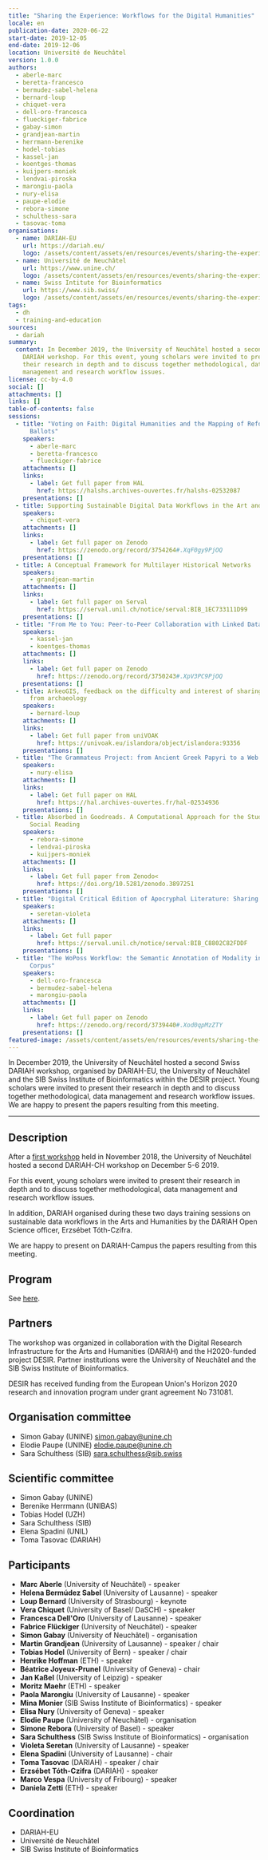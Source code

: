 ```yaml
---
title: "Sharing the Experience: Workflows for the Digital Humanities"
locale: en
publication-date: 2020-06-22
start-date: 2019-12-05
end-date: 2019-12-06
location: Université de Neuchâtel
version: 1.0.0
authors:
  - aberle-marc
  - beretta-francesco
  - bermudez-sabel-helena
  - bernard-loup
  - chiquet-vera
  - dell-oro-francesca
  - flueckiger-fabrice
  - gabay-simon
  - grandjean-martin
  - herrmann-berenike
  - hodel-tobias
  - kassel-jan
  - koentges-thomas
  - kuijpers-moniek
  - lendvai-piroska
  - marongiu-paola
  - nury-elisa
  - paupe-elodie
  - rebora-simone
  - schulthess-sara
  - tasovac-toma
organisations:
  - name: DARIAH-EU
    url: https://dariah.eu/
    logo: /assets/content/assets/en/resources/events/sharing-the-experience-workflows-for-the-digital-humanities/dariah-eu-white.png
  - name: Université de Neuchâtel
    url: https://www.unine.ch/
    logo: /assets/content/assets/en/resources/events/sharing-the-experience-workflows-for-the-digital-humanities/unine-blanc.png
  - name: Swiss Intitute for Bioinformatics
    url: https://www.sib.swiss/
    logo: /assets/content/assets/en/resources/events/sharing-the-experience-workflows-for-the-digital-humanities/sib1.png
tags:
  - dh
  - training-and-education
sources:
  - dariah
summary:
  content: In December 2019, the University of Neuchâtel hosted a second Swiss
    DARIAH workshop. For this event, young scholars were invited to present
    their research in depth and to discuss together methodological, data
    management and research workflow issues.
license: cc-by-4.0
social: []
attachments: []
links: []
table-of-contents: false
sessions:
  - title: "Voting on Faith: Digital Humanities and the Mapping of Reformation
      Ballots"
    speakers:
      - aberle-marc
      - beretta-francesco
      - flueckiger-fabrice
    attachments: []
    links:
      - label: Get full paper from HAL
        href: https://halshs.archives-ouvertes.fr/halshs-02532087
    presentations: []
  - title: Supporting Sustainable Digital Data Workflows in the Art and Humanities
    speakers:
      - chiquet-vera
    attachments: []
    links:
      - label: Get full paper on Zenodo
        href: https://zenodo.org/record/3754264#.XqF0gy9PjOQ
    presentations: []
  - title: A Conceptual Framework for Multilayer Historical Networks
    speakers:
      - grandjean-martin
    attachments: []
    links:
      - label: Get full paper on Serval
        href: https://serval.unil.ch/notice/serval:BIB_1EC733111D99
    presentations: []
  - title: "From Me to You: Peer-to-Peer Collaboration with Linked Data"
    speakers:
      - kassel-jan
      - koentges-thomas
    attachments: []
    links:
      - label: Get full paper on Zenodo
        href: https://zenodo.org/record/3750243#.XpV3PC9PjOQ
    presentations: []
  - title: ArkeoGIS, feedback on the difficulty and interest of sharing digital data
      from archaeology
    speakers:
      - bernard-loup
    attachments: []
    links:
      - label: Get full paper from uniVOAK
        href: https://univoak.eu/islandora/object/islandora:93356
    presentations: []
  - title: "The Grammateus Project: from Ancient Greek Papyri to a Web Application"
    speakers:
      - nury-elisa
    attachments: []
    links:
      - label: Get full paper on HAL
        href: https://hal.archives-ouvertes.fr/hal-02534936
    presentations: []
  - title: Absorbed in Goodreads. A Computational Approach for the Study of Online
      Social Reading
    speakers:
      - rebora-simone
      - lendvai-piroska
      - kuijpers-moniek
    attachments: []
    links:
      - label: Get full paper from Zenodo<
        href: https://doi.org/10.5281/zenodo.3897251
    presentations: []
  - title: "Digital Critical Edition of Apocryphal Literature: Sharing the Pipeline"
    speakers:
      - seretan-violeta
    attachments: []
    links:
      - label: Get full paper
        href: https://serval.unil.ch/notice/serval:BIB_C8802C82FDDF
    presentations: []
  - title: "The WoPoss Workflow: the Semantic Annotation of Modality in a Diachronic
      Corpus"
    speakers:
      - dell-oro-francesca
      - bermudez-sabel-helena
      - marongiu-paola
    attachments: []
    links:
      - label: Get full paper on Zenodo
        href: https://zenodo.org/record/3739440#.Xod0qpMzZTY
    presentations: []
featured-image: /assets/content/assets/en/resources/events/sharing-the-experience-workflows-for-the-digital-humanities/featured-image.png
---
```

In December 2019, the University of Neuchâtel hosted a second Swiss DARIAH workshop, organised by DARIAH-EU, the University of Neuchâtel and the SIB Swiss Institute of Bioinformatics within the DESIR project. Young scholars were invited to present their research in depth and to discuss together methodological, data management and research workflow issues. We are happy to present the papers resulting from this meeting.

---

## Description

After a [first workshop](https://www.unine.ch/dariah-ch/home.html) held in November 2018, the University of Neuchâtel hosted a second DARIAH-CH workshop on December 5-6 2019.

For this event, young scholars were invited to present their research in depth and to discuss together methodological, data management and research workflow issues.

In addition, DARIAH organised during these two days training sessions on sustainable data workflows in the Arts and Humanities by the DARIAH Open Science officer, Erzsébet Tóth-Czifra.

We are happy to present on DARIAH-Campus the papers resulting from this meeting.

## Program

See [here](https://dariah-ch-ws19.sciencesconf.org/program).

## Partners

The workshop was organized in collaboration with the Digital Research Infrastructure for the Arts and Humanities (DARIAH) and the H2020-funded project DESIR. Partner institutions were the University of Neuchâtel and the SIB Swiss Institute of Bioinformatics.

DESIR has received funding from the European Union's Horizon 2020 research and innovation program under grant agreement No 731081.

## Organisation committee

- Simon Gabay (UNINE) [simon.gabay@unine.ch](mailto:simon.gabay@unine.ch)
- Elodie Paupe (UNINE) [elodie.paupe@unine.ch](mailto:elodie.paupe@unine.ch)
- Sara Schulthess (SIB) [sara.schulthess@sib.swiss](mailto:sara.schulthess@sib.swiss)

## Scientific committee

- Simon Gabay (UNINE)
- Berenike Herrmann (UNIBAS)
- Tobias Hodel (UZH)
- Sara Schulthess (SIB)
- Elena Spadini (UNIL)
- Toma Tasovac (DARIAH)

## Participants

- **Marc Aberle** (University of Neuchâtel) - speaker
- **Helena Bermúdez Sabel** (University of Lausanne) - speaker
- **Loup Bernard** (University of Strasbourg) - keynote
- **Vera Chiquet** (University of Basel/ DaSCH) - speaker
- **Francesca Dell'Oro** (University of Lausanne) - speaker
- **Fabrice Flückiger** (University of Neuchâtel) - speaker
- **Simon Gabay** (University of Neuchâtel) - organisation
- **Martin Grandjean** (University of Lausanne) - speaker / chair
- **Tobias Hodel** (University of Bern) - speaker / chair
- **Henrike Hoffman** (ETH) - speaker
- **Béatrice Joyeux-Prunel** (University of Geneva) - chair
- **Jan Kaßel** (University of Leipzig) - speaker
- **Moritz Maehr** (ETH) - speaker
- **Paola Marongiu** (University of Lausanne) - speaker
- **Mina Monier** (SIB Swiss Institute of Bioinformatics) - speaker
- **Elisa Nury** (University of Geneva) - speaker
- **Elodie Paupe** (University of Neuchâtel) - organisation
- **Simone Rebora** (University of Basel) - speaker
- **Sara Schulthess** (SIB Swiss Institute of Bioinformatics) - organisation
- **Violeta Seretan** (University of Lausanne) - speaker
- **Elena Spadini** (University of Lausanne) - chair
- **Toma Tasovac** (DARIAH) - speaker / chair
- **Erzsébet Tóth-Czifra** (DARIAH) - speaker
- **Marco Vespa** (University of Fribourg) - speaker
- **Daniela Zetti** (ETH) - speaker

## Coordination

- DARIAH-EU
- Université de Neuchâtel
- SIB Swiss Institute of Bioinformatics
